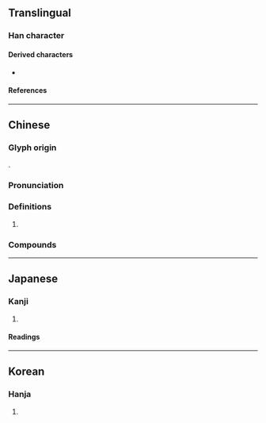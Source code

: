 {{also|嶔}}
{{character info}}
==Translingual==

===Han character===
{{Han char|rn=46|rad=山|as=08|sn=11|four=22109|canj=UC|ids=⿱山金}}

====Derived characters====
* {{l|mul|[[𨼅]], [[𣙌]], [[𠟁]]}}

====References====
{{Han ref|kx=0314.280|dkj=08199|hdz=10781.040|uh=5D1F}}

----

==Chinese==
{{zh-forms|alt=㕂,㖗,崯,碒,𡷧,⿱吟山}}

===Glyph origin===
{{Han etym}}
{{Han compound|山|金|c1=s|c2=p|t1=mountain|ls=psc}}.

===Pronunciation===
{{zh-pron
|m=yín
|c=jam4
|mc=y
|oc=y
|cat=a
}}

===Definitions===
{{zh-hanzi}}

# {{lb|zh|literary}} {{zh-used in|岑崟|[[appearance]] of [[mountain]] [[cliff]]}}

===Compounds===
{{zh-der|岑崟|崎崟|崟崟|嶔崟}}

----

==Japanese==

===Kanji===
{{ja-kanji|grade=|rs=山08}}

# {{rfdef|ja|sort=山08}}

====Readings====
{{ja-readings
|goon=ごん
|kanon=ぎん
|kun=みね-}}

----

==Korean==

===Hanja===
{{ko-hanja|hangeul=음}}

# {{rfdef|ko|sort=山08}}